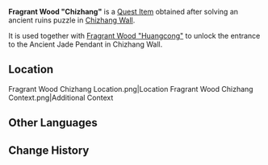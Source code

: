 {{Item Infobox
|id           = 120789
|image        = Item Fragrant Wood Chizhang.png
|type         = Quest Items
|description  = An exquisitely carved piece of fragrant wood that is used in ceremonial rites and gives off the scent of something burnt. Judging from its shape, there seems to be another piece of fragrant wood to complement this one.
|source1      = Puzzle in [[Chizhang Wall]]
}}
'''Fragrant Wood "Chizhang"''' is a [[Quest Item]] obtained after solving an ancient ruins puzzle in [[Chizhang Wall]].

It is used together with [[Fragrant Wood "Huangcong"]] to unlock the entrance to the Ancient Jade Pendant in Chizhang Wall.

==Location==
<gallery>
Fragrant Wood Chizhang Location.png|Location
Fragrant Wood Chizhang Context.png|Additional Context
</gallery>

==Other Languages==
{{Other Languages|default_hidden=1
|en      = Fragrant Wood "Chizhang"
|zhs     = 香木「赤璋」
|zhs_rm  = 
|zht     = 香木「赤璋」
|zht_rm  = 
|ja      = 香木「赤璋」
|ja_rm   = Kouboku "Sesshou"{{Assumed}}
|ko      = 향나무 「적장」
|ko_rm   = 
|es      = Madera de incienso de jade rojo
|fr      = Bois « Chizhang » parfumé
|ru      = Ароматное дерево «Чичжан»
|th      = ไม้หอม "Chizhang"
|th_rm   = 
|vi      = Gỗ Thơm "Xích Chương"
|de      = Duftendes Holz „Chizhang“
|id      = Kayu Wangi "Chizhang"
|pt      = Madeira Fragrante "Chizhang"
|tr      = Kokulu Odun: "Chizhang"
|it      = Legno fragrante Chizhang
}}

==Change History==
{{Change History|4.4}}